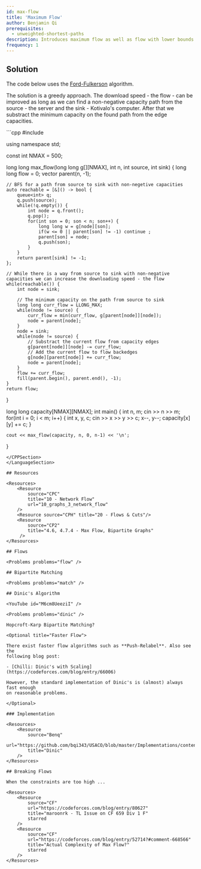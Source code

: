 ```yaml
---
id: max-flow
title: 'Maximum Flow'
author: Benjamin Qi
prerequisites:
  - unweighted-shortest-paths
description: Introduces maximum flow as well as flow with lower bounds.
frequency: 1
---
```


<Problems problems="maxSam" />

## Solution 

The code below uses the [Ford-Fulkerson](https://en.wikipedia.org/wiki/Ford%E2%80%93Fulkerson_algorithm) algorithm.

The solution is a greedy approach. The download speed - the flow - can be improved as long as we can find a non-negative capacity path from the source - the server and the sink - Kotivalo's computer. After that we substract the minimum capacity on the found path from the edge capacities.

<LanguageSection>
<CPPSection>
```cpp
#include <bits/stdc++.h>

using namespace std;

const int NMAX = 500;

long long max_flow(long long g[][NMAX], int n, int source, int sink) {
	long long flow = 0;
	vector<int> parent(n, -1);

	// BFS for a path from source to sink with non-negetive capacities
	auto reachable = [&]() -> bool {
		queue<int> q;
		q.push(source);
		while(!q.empty()) {
			int node = q.front();
			q.pop();
			for(int son = 0; son < n; son++) {
				long long w = g[node][son];
				if(w <= 0 || parent[son] != -1) continue ;
				parent[son] = node;
				q.push(son);
			}			
		}
		return parent[sink] != -1;
	};

	// While there is a way from source to sink with non-negative capacities we can increase the downloading speed - the flow
	while(reachable()) {
		int node = sink;

		// The minimum capacity on the path from source to sink 
		long long curr_flow = LLONG_MAX;
		while(node != source) {
			curr_flow = min(curr_flow, g[parent[node]][node]);
			node = parent[node];
		}
		node = sink;
		while(node != source) {
			// Substract the current flow from capacity edges
			g[parent[node]][node] -= curr_flow;
			// Add the current flow to flow backedges
			g[node][parent[node]] += curr_flow;
			node = parent[node];
		}
		flow += curr_flow;
		fill(parent.begin(), parent.end(), -1);
	}
	return flow;
}

long long capacity[NMAX][NMAX];
int main() {
	int n, m;
	cin >> n >> m;
	for(int i = 0; i < m; i++) {
		int x, y, c;
		cin >> x >> y >> c;
		x--, y--;
		capacity[x][y] += c;
	}

	cout << max_flow(capacity, n, 0, n-1) << '\n';

}
```
</CPPSection>
</LanguageSection>

## Resources

<Resources>
	<Resource
		source="CPC"
		title="10 - Network Flow"
		url="10_graphs_3_network_flow"
	/>
	<Resource source="CPH" title="20 - Flows & Cuts"/>
	<Resource
		source="CP2"
		title="4.6, 4.7.4 - Max Flow, Bipartite Graphs"
	 />
</Resources>

## Flows

<Problems problems="flow" />

## Bipartite Matching

<Problems problems="match" />

## Dinic's Algorithm

<YouTube id="M6cm8UeeziI" />

<Problems problems="dinic" />

Hopcroft-Karp Bipartite Matching?

<Optional title="Faster Flow">

There exist faster flow algorithms such as **Push-Relabel**. Also see the
following blog post:

- [Chilli: Dinic's with Scaling](https://codeforces.com/blog/entry/66006)

However, the standard implementation of Dinic's is (almost) always fast enough
on reasonable problems.

</Optional>

### Implementation

<Resources>
	<Resource
		source="Benq"
		url="https://github.com/bqi343/USACO/blob/master/Implementations/content/graphs%20(12)/Flows%20(12.3)/Dinic.h"
		title="Dinic"
	/>
</Resources>

## Breaking Flows

When the constraints are too high ...

<Resources>
	<Resource
		source="CF"
		url="https://codeforces.com/blog/entry/80627"
		title="maroonrk - TL Issue on CF 659 Div 1 F"
		starred
	/>
	<Resource
		source="CF"
		url="https://codeforces.com/blog/entry/52714?#comment-668566"
		title="Actual Complexity of Max Flow?"
		starred
	/>
</Resources>
